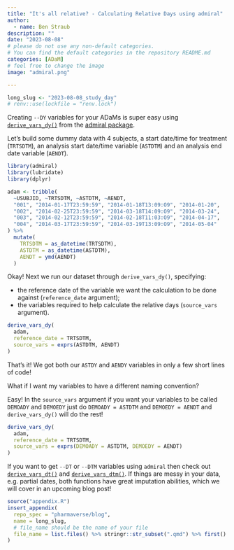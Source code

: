 ```yaml
---
title: "It's all relative? - Calculating Relative Days using admiral"
author:
  - name: Ben Straub
description: ""
date: "2023-08-08"
# please do not use any non-default categories.
# You can find the default categories in the repository README.md
categories: [ADaM]
# feel free to change the image
image: "admiral.png"

---
```


<!--------------- typical setup ----------------->

```r
long_slug <- "2023-08-08_study_day"
# renv::use(lockfile = "renv.lock")
```

<!--------------- post begins here -----------------> 

Creating `--DY` variables for your ADaMs is super easy using  [`derive_vars_dy()`](https://pharmaverse.github.io/admiral/reference/derive_vars_dy.html) from the [admiral package](https://pharmaverse.github.io/admiral/).


Let's build some dummy data with 4 subjects, a start date/time for treatment (`TRTSDTM`), an analysis start date/time variable (`ASTDTM`) and an analysis end date variable (`AENDT`).

```r
library(admiral)
library(lubridate)
library(dplyr)

adam <- tribble(
  ~USUBJID, ~TRTSDTM, ~ASTDTM, ~AENDT,
  "001", "2014-01-17T23:59:59", "2014-01-18T13:09:O9", "2014-01-20",
  "002", "2014-02-25T23:59:59", "2014-03-18T14:09:O9", "2014-03-24",
  "003", "2014-02-12T23:59:59", "2014-02-18T11:03:O9", "2014-04-17",
  "004", "2014-03-17T23:59:59", "2014-03-19T13:09:O9", "2014-05-04"
) %>%
  mutate(
    TRTSDTM = as_datetime(TRTSDTM),
    ASTDTM = as_datetime(ASTDTM),
    AENDT = ymd(AENDT)
  )
```

Okay! Next we run our dataset through `derive_vars_dy()`, specifying:

* the reference date of the variable we want the calculation to be done against (`reference_date` argument);
* the variables required to help calculate the relative days (`source_vars` argument). 

```r
derive_vars_dy(
  adam,
  reference_date = TRTSDTM,
  source_vars = exprs(ASTDTM, AENDT)
)
```

That's it!  We got both our `ASTDY` and `AENDY` variables in only a few short lines of code!  

What if I want my variables to have a different naming convention?

Easy! In the `source_vars` argument if you want your variables to be called `DEMOADY` and `DEMOEDY`  just do `DEMOADY = ASTDTM` and `DEMOEDY = AENDT` and `derive_vars_dy()` will do the rest!

```r
derive_vars_dy(
  adam,
  reference_date = TRTSDTM,
  source_vars = exprs(DEMOADY = ASTDTM, DEMOEDY = AENDT)
)
```


If you want to get `--DT` or `--DTM` variables using `admiral` then check out [`derive_vars_dt()`](https://pharmaverse.github.io/admiral/reference/derive_vars_dt.html) and [`derive_vars_dtm()`](https://pharmaverse.github.io/admiral/reference/derive_vars_dtm.html). If things are messy in your data, e.g. partial dates, both functions have great imputation abilities, which we will cover in an upcoming blog post!


<!--------------- appendices go here ----------------->

```r
source("appendix.R")
insert_appendix(
  repo_spec = "pharmaverse/blog",
  name = long_slug,
  # file_name should be the name of your file
  file_name = list.files() %>% stringr::str_subset(".qmd") %>% first()
)
```
